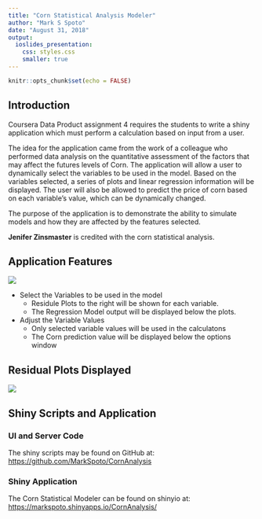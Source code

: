 ```yaml
---
title: "Corn Statistical Analysis Modeler"
author: "Mark S Spoto"
date: "August 31, 2018"
output: 
  ioslides_presentation:
    css: styles.css
    smaller: true
---
```


```r
knitr::opts_chunk$set(echo = FALSE)
```

## Introduction

Coursera Data Product assignment 4 requires the students to write a shiny application which must perform a calculation based on input from a user.  

The idea for the application came from the work of a colleague who performed data analysis on the quantitative assessment of the factors that may affect the futures levels of Corn.  The application will allow a user to dynamically select the variables to be used in the model.  Based on the variables selected, a series of plots and linear regression information will be displayed.  The user will also be allowed to predict the price of corn based on each variable's value, which can be dynamically changed.

The purpose of the application is to demonstrate the ability to simulate models and how they are affected by the features selected.

**Jenifer Zinsmaster** is credited with the corn statistical analysis.

## Application Features

<div class="columns-2 split-40">
<span style="height:100px">
![](options.png)
</span>

* Select the Variables to be used in the model
    + Residule Plots to the right will be shown for each variable.
    + The Regression Model output will be displayed below the plots.
* Adjust the Variable Values
    + Only selected variable values will be used in the calculatons
    + The Corn prediction value will be displayed below the options window

</div>

## Residual Plots Displayed

![](plots.png)


## Shiny Scripts and Application

### UI and Server Code

The shiny scripts may be found on GitHub at: <https://github.com/MarkSpoto/CornAnalysis>

### Shiny Application

The Corn Statistical Modeler can be found on shinyio at: <https://markspoto.shinyapps.io/CornAnalysis/>
